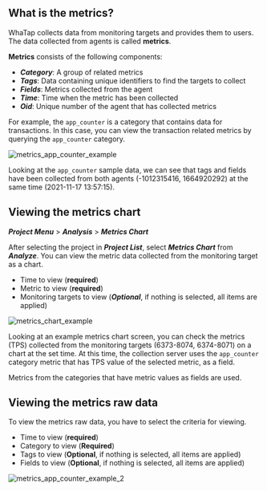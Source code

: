 ## What is the metrics?

WhaTap collects data from monitoring targets and provides them to users. The data collected from agents is called **metrics**. 

<div style={{textAlign: 'center'}}>

<!-- 

![metrics_overview](https://img.whatap.io/media/images/metrics_overview.png)

-->

<ImgLang img='metrics-overview.png' desc='Metrics overview' />

</div>

**Metrics** consists of the following components:

-   **_Category_**: A group of related metrics
-   **_Tags_**: Data containing unique identifiers to find the targets to collect
-   **_Fields_**: Metrics collected from the agent
-   **_Time_**: Time when the metric has been collected
-   **_Oid_**: Unique number of the agent that has collected metrics

For example, the `app_counter` is a category that contains data for transactions. In this case, you can view the transaction related metrics by querying the `app_counter` category.

![metrics_app_counter_example](https://img.whatap.io/media/images/metrics_app_counter_example.png)

Looking at the `app_counter` sample data, we can see that tags and fields have been collected from both agents (-1012315416, 1664920292) at the same time (2021-11-17 13:57:15).

## Viewing the metrics chart

**_Project Menu_** > **_Analysis_** > **_Metrics Chart_**

<!-- 와탭 에이전트 설치를 완료했다면 [와탭 모니터링 서비스](https://service.whatap.io/account/login)에 로그인하세요. 초기 화면은 ***프로젝트 목록***입니다. ***프로젝트 목록***에서 에이전트를 설치한 애플리케이션 서버를 확인할 수 있습니다. 에이전트를 설치한 하나의 애플리케이션 서버는 프로젝트이며, 모니터링 단위입니다. -->

After selecting the project in **_Project List_**, select **_Metrics Chart_** from **_Analyze_**. You can view the metric data collected from the monitoring target as a chart.

<!-- 모니터링 대상으로부터 수집된 **메트릭스**들은 차트로 표현될 수 있습니다. -->

-   Time to view (**required**)
-   Metric to view (**required**)
-   Monitoring targets to view (**_Optional_**, if nothing is selected, all items are applied)

![metrics_chart_example](https://img.whatap.io/media/images/metrics_chart_example.png)

Looking at an example metrics chart screen, you can check the metrics (TPS) collected from the monitoring targets (6373-8074, 6374-8071) on a chart at the set time. At this time, the collection server uses the `app_counter` category metric that has TPS value of the selected metric, as a field.

Metrics from the categories that have metric values as fields are used.

## Viewing the metrics raw data

To view the metrics raw data, you have to select the criteria for viewing. 

-   Time to view (**required**)
-   Category to view (**Required**)
-   Tags to view (**Optional**, if nothing is selected, all items are applied)
-   Fields to view (**Optional**, if nothing is selected, all items are applied)

![metrics_app_counter_example_2](https://img.whatap.io/media/images/metrics_app_counter_example_2.png)
